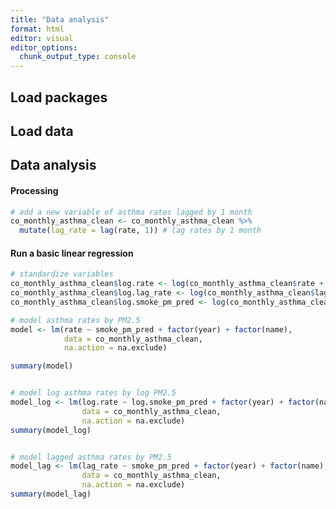 ```yaml
---
title: "Data analysis"
format: html
editor: visual
editor_options: 
  chunk_output_type: console
---
```


## Load packages

## Load data

## Data analysis

#### Processing 

```r
# add a new variable of asthma rates lagged by 1 month
co_monthly_asthma_clean <- co_monthly_asthma_clean %>%
  mutate(lag_rate = lag(rate, 1)) # lag rates by 1 month
```

#### Run a basic linear regression

```r
# standardize variables 
co_monthly_asthma_clean$log.rate <- log(co_monthly_asthma_clean$rate + 1)
co_monthly_asthma_clean$log.lag_rate <- log(co_monthly_asthma_clean$lag_rate + 1)
co_monthly_asthma_clean$log.smoke_pm_pred <- log(co_monthly_asthma_clean$smoke_pm_pred + 1)
```

```r
# model asthma rates by PM2.5
model <- lm(rate ~ smoke_pm_pred + factor(year) + factor(name), 
            data = co_monthly_asthma_clean, 
            na.action = na.exclude)

summary(model)


# model log asthma rates by log PM2.5
model_log <- lm(log.rate ~ log.smoke_pm_pred + factor(year) + factor(name), 
                data = co_monthly_asthma_clean, 
                na.action = na.exclude)
summary(model_log)


# model lagged asthma rates by PM2.5
model_lag <- lm(lag_rate ~ smoke_pm_pred + factor(year) + factor(name), 
                data = co_monthly_asthma_clean, 
                na.action = na.exclude)
summary(model_lag)
```

```r

```













